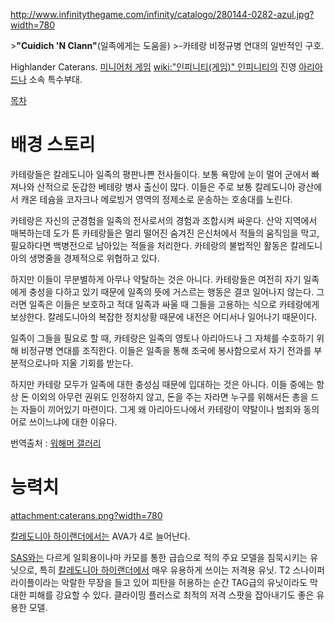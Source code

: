 http://www.infinitythegame.com/infinity/catalogo/280144-0282-azul.jpg?width=780

>'''"Cuidich 'N Clann"'''(일족에게는 도움을)
>-카테랑 비정규병 연대의 일반적인 구호.

Highlander Caterans. [[미니어처 게임]] [[wiki:"인피니티(게임)" 인피니티]]의 진영 [[아리아드나]] 소속 특수부대.

[[목차]]
= 배경 스토리 =
카테랑들은 칼레도니아 일족의 평판나쁜 전사들이다. 보통 욕망에 눈이 멀어 군에서 빠져나와 산적으로 둔갑한 베테랑 병사 출신이 많다. 이들은 주로 보통 칼레도니아 광산에서 캐온 테슘을 코자크나 메로빙거 영역의 정제소로 운송하는 호송대를 노린다.

카테랑은 자신의 군경험을 일족의 전사로서의 경험과 조합시켜 싸운다. 산악 지역에서 매복하는데 도가 튼 카테랑들은 멀리 떨어진 숨겨진 은신처에서 적들의 움직임을 막고, 필요하다면 백병전으로 남아있는 적들을 처리한다. 카테랑의 불법적인 활동은 칼레도니아의 생명줄을 경제적으로 위협하고 있다.

하지만 이들이 무분별하게 아무나 약탈하는 것은 아니다. 카테랑들은 여전히 자기 일족에게 충성을 다하고 있기 때문에 일족의 뜻에 거스르는 행동은 결코 일어나지 않는다. 그러면 일족은 이들은 보호하고 적대 일족과 싸울 때 그들을 고용하는 식으로 카테랑에게 보상한다. 칼레도니아의 복잡한 정치상황 때문에 내전은 어디서나 일어나기 때문이다. 

일족이 그들을 필요로 할 때, 카테랑은 일족의 영토나 아리아드나 그 자체를 수호하기 위해 비정규병 연대를 조직한다. 이들은 일족을 통해 조국에 봉사함으로서 자기 전과를 부분적으로나마 지울 기회를 받는다. 

하지만 카테랑 모두가 일족에 대한 충성심 때문에 입대하는 것은 아니다. 이들 중에는 항상 돈 이외의 아무런 권위도 인정하지 않고, 돈을 주는 자라면 누구를 위해서든 총을 드는 자들이 끼어있기 마련이다. 그게 왜 아리아드나에서 카테랑이 약탈이나 범죄와 동의어로 쓰이느냐에 대한 이유다.

번역출처 : [[워해머 갤러리]]


= 능력치 =
attachment:caterans.png?width=780

[[칼레도니아 하이랜더]]에서는 AVA가 4로 늘어난다.

[[SAS]]와는 다르게 일회용이나마 카모를 통한 급습으로 적의 주요 모델을 침묵시키는 유닛으로, 특히 [[칼레도니아 하이랜더]]에서 매우 유용하게 쓰이는 저격용 유닛. T2 스나이퍼 라이플이라는 악랄한 무장을 들고 있어 피탄을 허용하는 순간 TAG급의 유닛이라도 막대한 피해를 강요할 수 있다. 클라이밍 플러스로 최적의 저격 스팟을 잡아내기도 좋은 유용한 모델.
